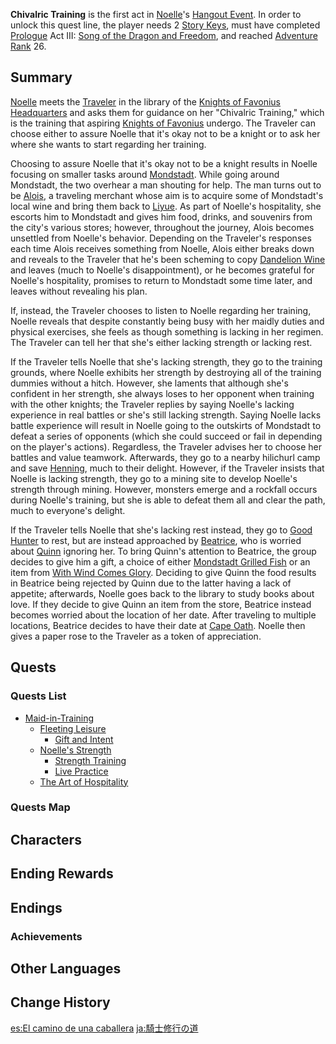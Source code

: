 {{Act Infobox
|image          = Story Card Hangout Noelle.png
|type           = Hangout
|actNum         = I
|character      = Noelle
|next           = Knightly Exam Prep
|ARReq          = 26
|archonQuestReq = [[Prologue]] Act III: [[Song of the Dragon and Freedom]]
|keyReq         = 2
}}
'''Chivalric Training''' is the first act in [[Noelle]]'s [[Hangout Event]]. In order to unlock this quest line, the player needs 2 [[Story Key]]s, must have completed [[Prologue]] Act III: [[Song of the Dragon and Freedom]], and reached [[Adventure Rank]] 26.

==Summary==
[[Noelle]] meets the [[Traveler]] in the library of the [[Knights of Favonius Headquarters]] and asks them for guidance on her "Chivalric Training," which is the training that aspiring [[Knights of Favonius]] undergo. The Traveler can choose either to assure Noelle that it's okay not to be a knight or to ask her where she wants to start regarding her training.

Choosing to assure Noelle that it's okay not to be a knight results in Noelle focusing on smaller tasks around [[Mondstadt]]. While going around Mondstadt, the two overhear a man shouting for help. The man turns out to be [[Alois]], a traveling merchant whose aim is to acquire some of Mondstadt's local wine and bring them back to [[Liyue]]. As part of Noelle's hospitality, she escorts him to Mondstadt and gives him food, drinks, and souvenirs from the city's various stores; however, throughout the journey, Alois becomes unsettled from Noelle's behavior. Depending on the Traveler's responses each time Alois receives something from Noelle, Alois either breaks down and reveals to the Traveler that he's been scheming to copy [[Dandelion Wine]] and leaves (much to Noelle's disappointment), or he becomes grateful for Noelle's hospitality, promises to return to Mondstadt some time later, and leaves without revealing his plan.

If, instead, the Traveler chooses to listen to Noelle regarding her training, Noelle reveals that despite constantly being busy with her maidly duties and physical exercises, she feels as though something is lacking in her regimen. The Traveler can tell her that she's either lacking strength or lacking rest.

If the Traveler tells Noelle that she's lacking strength, they go to the training grounds, where Noelle exhibits her strength by destroying all of the training dummies without a hitch. However, she laments that although she's confident in her strength, she always loses to her opponent when training with the other knights; the Traveler replies by saying Noelle's lacking experience in real battles or she's still lacking strength. Saying Noelle lacks battle experience will result in Noelle going to the outskirts of Mondstadt to defeat a series of opponents (which she could succeed or fail in depending on the player's actions). Regardless, the Traveler advises her to choose her battles and value teamwork. Afterwards, they go to a nearby hilichurl camp and save [[Henning]], much to their delight. However, if the Traveler insists that Noelle is lacking strength, they go to a mining site to develop Noelle's strength through mining. However, monsters emerge and a rockfall occurs during Noelle's training, but she is able to defeat them all and clear the path, much to everyone's delight.

If the Traveler tells Noelle that she's lacking rest instead, they go to [[Good Hunter]] to rest, but are instead approached by [[Beatrice]], who is worried about [[Quinn]] ignoring her. To bring Quinn's attention to Beatrice, the group decides to give him a gift, a choice of either [[Mondstadt Grilled Fish]] or an item from [[With Wind Comes Glory]]. Deciding to give Quinn the food results in Beatrice being rejected by Quinn due to the latter having a lack of appetite; afterwards, Noelle goes back to the library to study books about love. If they decide to give Quinn an item from the store, Beatrice instead becomes worried about the location of her date. After traveling to multiple locations, Beatrice decides to have their date at [[Cape Oath]]. Noelle then gives a paper rose to the Traveler as a token of appreciation.
==Quests==
===Quests List===
* [[Maid-in-Training]]
** [[Fleeting Leisure]]
*** [[Gift and Intent]]
** [[Noelle's Strength]]
*** [[Strength Training]]
*** [[Live Practice]]
** [[The Art of Hospitality]]
{{Clr}}
===Quests Map===
{{Map:Chivalric Training}}
==Characters==
{{Character Appearances|type=Hangout Event}}

==Ending Rewards==
{{Hangout Event Rewards
|1 hangout memory = {{Card|Adventure EXP|100}}<!--
------------------->{{Card|Hero's Wit|5}}<!--
------------------->{{Card|Lighter-Than-Air Pancake|5}}
|2 hangout memory = {{Card|Adventure EXP|100}}<!--
------------------->{{Card|Primogem|20}}<!--
------------------->{{Card|Guide to Resistance|3}}
|3 hangout memory = {{Card|Adventure EXP|100}}<!--
------------------->{{Card|Hero's Wit|5}}<!--
------------------->{{Card|Prithiva Topaz Fragment|3}}
|4 hangout memory = {{Card|Adventure EXP|100}}<!--
------------------->{{Card|Primogem|20}}<!--
------------------->{{Card|Lighter-Than-Air Pancake|5}}
|5 hangout memory = {{Card|Adventure EXP|100}}<!--
------------------->{{Card|Hero's Wit|5}}<!--
------------------->{{Card|Prithiva Topaz Fragment|3}}
|6 hangout memory = {{Card|Adventure EXP|100}}<!--
------------------->{{Card|Primogem|20}}<!--
------------------->{{Card|Guide to Resistance|3}}
}}

==Endings==
{{Hangout Event Endings
|character    = Noelle
|act          = 1
|ending1      = A Cold Reception
|ending1_text = Not every attempt at passionate hospitality is given perfect closure.
|ending2      = "Goodbye, Miss Maid!"
|ending_alt2  = Goodbye Miss Maid
|ending2_text = Each time she heads out, she brings her gentle intent along.
|ending3      = A Defender's Will Is Their Strength
|ending_alt3  = A Defenders Will Is Their Strength
|ending3_text = This strength exists to defend others.
|ending4      = A Maid Above Ground
|ending4_text = ...Just a bunch of rocks.
|ending5      = A Conundrum Called Love
|ending5_text = It may take some time yet to discover the formula for "love"...
|ending6      = Whisper of the Paper Rose
|ending6_text = "The meaning of the rose only exists in our hearts..."
}}

===Achievements===
{{Achievement Topic Table|quest=Chivalric Training|requirements=1}}

==Other Languages==
{{Other Languages
|en      = Chivalric Training
|zhs     = 骑士修行之道
|zhs_rm  = Qíshì Xiūxíng zhī Dào
|zht     = 騎士修行之道
|zht_rm  = Qíshì Xiūxíng zhī Dào
|zh_tl   = 
|ja      = 騎士修行の道
|ja_rm   = Kishidan Shugyou no Michi
|ja_tl   = The Way of Chivalric Training
|ko      = 기사 수행의 길
|ko_rm   = Gisa Suhaeng-ui Gil
|ko_tl   = The Way of Knight Training
|es      = El camino de una caballera
|es_tl   = The Way of a (Female) Knight
|fr      = Entraînement à la chevalerie
|fr_tl   = Training for Chivalry
|ru      = Путь рыцаря Ордо Фавониус
|ru_tl   = Path of the Favonius Knight
|th      = เส้นทางแห่งอัศวิน
|th_rm   = 
|th_tl   = The Path of Knight
|vi      = Con Đường Tập Luyện Kỵ Sĩ
|vi_tl   = 
|de      = Ritterliche Ausbildung
|de_tl   = Knightly Training
|id      = Pelatihan Knight
|id_tl   = Knight Training
|pt      = O Caminho do Treinamento de Cavalheirismo
|pt_tl   = The Way of the Chivalric Training
|tr      = Şövalye Eğitimi
|tr_tl   = 
|it      = Addestramento cavalleresco
|it_tl   = 
}}

==Change History==
{{Change History|1.4}}

[[es:El camino de una caballera]]
[[ja:騎士修行の道]]